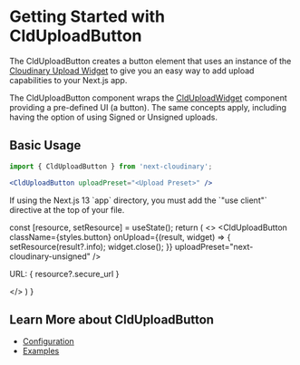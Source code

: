



<Head>
  <title>CldUploadButton - Next Cloudinary</title>
  <meta name="og:title" content="Getting Started with CldUploadButton - Next Cloudinary" />
  <meta name="og:url" content={`https://next.cloudinary.dev/clduploadbutton/basic-usage`} />
</Head>

<OgImage
  title="CldUploadButton"
  twitterTitle="Getting Started with CldUploadButton"
/>

# Getting Started with CldUploadButton

The CldUploadButton creates a button element that uses an instance of the [Cloudinary Upload Widget](https://cloudinary.com/documentation/upload_widget) to give you an easy way to add upload capabilities to your Next.js app.

The CldUploadButton component wraps the [CldUploadWidget](/clduploadwidget/basic-usage) component providing a pre-defined UI (a button). The same concepts apply, including having the option of using Signed or Unsigned uploads.

## Basic Usage

```jsx
import { CldUploadButton } from 'next-cloudinary';

<CldUploadButton uploadPreset="<Upload Preset>" />
```

<Callout emoji={false}>
  If using the Next.js 13 `app` directory, you must add the `"use client"` directive at the top of your file.
</Callout>

  const [resource, setResource] = useState();
  return (
    <>
      <CldUploadButton
        className={styles.button}
        onUpload={(result, widget) => {
          setResource(result?.info);
          widget.close();
        }}
        uploadPreset="next-cloudinary-unsigned"
      />
      <p>URL: { resource?.secure_url }</p>
    </>
  )
}

<div className="nx-mt-6">
<UnsignedUpload />
</div>

## Learn More about CldUploadButton
* [Configuration](/clduploadbutton/configuration)
* [Examples](/clduploadbutton/examples)